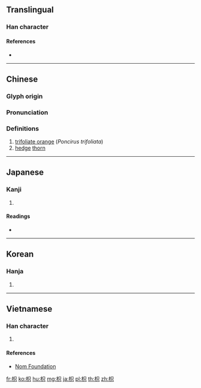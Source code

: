 ==Translingual==

===Han character===
{{Han char|rn=75|rad=木|as=05|sn=9|four=46980|canj=DRC|ids=⿰木只}}

====References====
* {{Han ref|kx=0517.070|dkj=14583|dj=0905.040|hdz=21183.050|uh=67B3|ud=26547|bh=CF4C|bd=53068}}

----

==Chinese==
{{zh-forms}}

===Glyph origin===
{{Han etym}}

===Pronunciation===
{{zh-pron
|m=zhǐ,zhī
|c=zi2,zat1
|mc=y
|oc=y
|ma=
|cat=pn,n
}}

===Definitions===
# [[w:Trifoliate orange|trifoliate orange]] (''Poncirus trifoliata'')
# [[hedge]] [[thorn]]

----

==Japanese==

===Kanji===
{{ja-kanji|grade=|rs=木05}}

# {{defn|lang=ja|sort=木05}}

====Readings====
* {{ja-readings|on=[[き]] (ki), [[し]] (shi)|kun=[[からたち]] (karatachi)}}

----

==Korean==

===Hanja===
{{ko-hanja|hangeul=[[지]], [[기]]|eumhun=|rv=ji, gi|mr=chi, ki|y=ci, ki}}

# {{defn|lang=ko|sort=木05}}

----

==Vietnamese==

===Han character===
{{vi-readings|rs=木05|hanviet=chỉ}}

# {{defn|lang=vi|sort=木05}}

====References====
* [http://nomfoundation.org/common/nom_details.php?codepoint=67b3 Nom Foundation]

[[fr:枳]]
[[ko:枳]]
[[hu:枳]]
[[mg:枳]]
[[ja:枳]]
[[pl:枳]]
[[th:枳]]
[[zh:枳]]